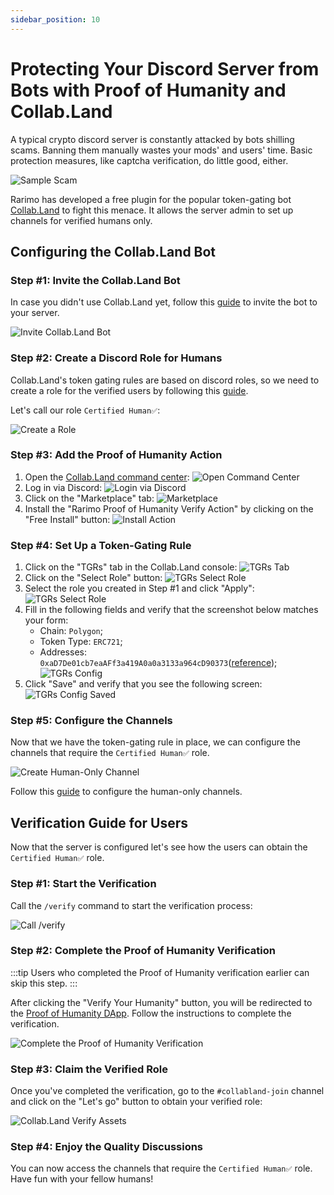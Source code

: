 ```yaml
---
sidebar_position: 10
---
```


# Protecting Your Discord Server from Bots with Proof of Humanity and Collab.Land

A typical crypto discord server is constantly attacked by bots shilling scams. Banning them manually wastes your mods' and users' time. Basic protection measures, like captcha verification, do little good, either.

![Sample Scam](/img/collabland-guide/sample-scam.png)

Rarimo has developed a free plugin for the popular token-gating bot [Collab.Land](https://www.collab.land/) to fight this menace. It allows the server admin to set up channels for verified humans only.

## Configuring the Collab.Land Bot

### Step #1: Invite the Collab.Land Bot

In case you didn't use Collab.Land yet, follow this [guide](https://collabland.freshdesk.com/support/solutions/articles/70000036689-discord-bot-walkthrough) to invite the bot to your server.

![Invite Collab.Land Bot](/img/collabland-guide/invite-bot.png)

### Step #2: Create a Discord Role for Humans

Collab.Land's token gating rules are based on discord roles, so we need to create a role for the verified users by following this [guide](https://support.discord.com/hc/en-us/articles/206029707-Setting-Up-Permissions-FAQ#h_01FFTVYQ38W9TVCTM6YZHZXFFA).

Let's call our role `Certified Human✅`:

![Create a Role](/img/collabland-guide/role.png)

### Step #3: Add the Proof of Humanity Action

1. Open the [Collab.Land command center](https://cc.collab.land/login):
   ![Open Command Center](/img/collabland-guide/dashboard-login.png)
1. Log in via Discord:
   ![Login via Discord](/img/collabland-guide/dashboard-login-discord.png)
1. Click on the "Marketplace" tab:
   ![Marketplace](/img/collabland-guide/marketplace.png)
1. Install the "Rarimo Proof of Humanity Verify Action" by clicking on the "Free Install" button:
   ![Install Action](/img/collabland-guide/install-action.png)

### Step #4: Set Up a Token-Gating Rule

1. Click on the "TGRs" tab in the Collab.Land console:
   ![TGRs Tab](/img/collabland-guide/tgr-tab.png)
1. Click on the "Select Role" button:
   ![TGRs Select Role](/img/collabland-guide/tgr-select-role.png)
1. Select the role you created in Step #1 and click "Apply":
   ![TGRs Select Role](/img/collabland-guide/select-role.png)
1. Fill in the following fields and verify that the screenshot below matches your form:
   - Chain: `Polygon`;
   - Token Type: `ERC721`;
   - Addresses: `0xaD7De01cb7eaAFf3a419A0a0a3133a964cD90373`([reference](/reference/proof-of-humanity#deployments));
     ![TGRs Config](/img/collabland-guide/tgr-config.png)
1. Click "Save" and verify that you see the following screen:
   ![TGRs Config Saved](/img/collabland-guide/tgr-saved.png)

### Step #5: Configure the Channels

Now that we have the token-gating rule in place, we can configure the channels that require the `Certified Human✅` role.

![Create Human-Only Channel](/img/collabland-guide/create-human-channel.png)

Follow this [guide](https://support.discord.com/hc/en-us/articles/206143877-How-do-I-set-up-a-Role-Exclusive-channel-#:~:text=Click%20on%20the%20%22%2B%22%20icon,have%20access%20to%20this%20channel!) to configure the human-only channels.

## Verification Guide for Users

Now that the server is configured let's see how the users can obtain the `Certified Human✅` role.

### Step #1: Start the Verification

Call the `/verify` command to start the verification process:

![Call /verify](/img/collabland-guide/call-verify.png)

### Step #2: Complete the Proof of Humanity Verification

:::tip
Users who completed the Proof of Humanity verification earlier can skip this step.
:::

After clicking the "Verify Your Humanity" button, you will be redirected to the [Proof of Humanity DApp](https://robotornot.rarimo.com). Follow the instructions to complete the verification.

![Complete the Proof of Humanity Verification](/img/collabland-guide/proof-of-humanity-dapp.png)

### Step #3: Claim the Verified Role

Once you've completed the verification, go to the `#collabland-join` channel and click on the "Let's go" button to obtain your verified role:

![Collab.Land Verify Assets](/img/collabland-guide/collabland-verify-asstes.png)

### Step #4: Enjoy the Quality Discussions

You can now access the channels that require the `Certified Human✅` role. Have fun with your fellow humans!
